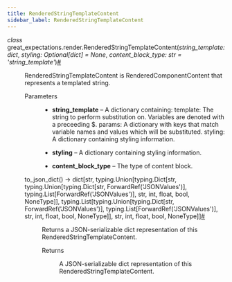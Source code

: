 ```yaml
---
title: RenderedStringTemplateContent
sidebar_label: RenderedStringTemplateContent
---
```



<section class="sphinx-api-doc" id="renderedstringtemplatecontent">

<dl class="py class">
<dt class="sig sig-object py" id="great_expectations.render.RenderedStringTemplateContent">
<em class="property"><span class="pre">class</span><span class="w"> </span></em><span class="sig-prename descclassname"><span class="pre">great_expectations.render.</span></span><span class="sig-name descname"><span class="pre">RenderedStringTemplateContent</span></span><span class="sig-paren">(</span><em class="sig-param"><span class="n"><span class="pre">string_template</span></span><span class="p"><span class="pre">:</span></span><span class="w"> </span><span class="n"><span class="pre">dict</span></span></em>, <em class="sig-param"><span class="n"><span class="pre">styling</span></span><span class="p"><span class="pre">:</span></span><span class="w"> </span><span class="n"><span class="pre">Optional</span><span class="p"><span class="pre">[</span></span><span class="pre">dict</span><span class="p"><span class="pre">]</span></span></span><span class="w"> </span><span class="o"><span class="pre">=</span></span><span class="w"> </span><span class="default_value"><span class="pre">None</span></span></em>, <em class="sig-param"><span class="n"><span class="pre">content_block_type</span></span><span class="p"><span class="pre">:</span></span><span class="w"> </span><span class="n"><span class="pre">str</span></span><span class="w"> </span><span class="o"><span class="pre">=</span></span><span class="w"> </span><span class="default_value"><span class="pre">'string_template'</span></span></em><span class="sig-paren">)</span><a class="headerlink" href="#great_expectations.render.RenderedStringTemplateContent" title="Permalink to this definition">#</a>
</dt>
<dd>
<p>RenderedStringTemplateContent is RenderedComponentContent that represents a templated string.</p>
<dl class="field-list simple">
<dt class="field-odd">Parameters</dt>
<dd class="field-odd"><ul class="simple">
<li><p><strong>string_template</strong> – A dictionary containing:
template: The string to perform substitution on. Variables are denoted with a preceeding $.
params: A dictionary with keys that match variable names and values which will be substituted.
styling: A dictionary containing styling information.</p></li>
<li><p><strong>styling</strong> – A dictionary containing styling information.</p></li>
<li><p><strong>content_block_type</strong> – The type of content block.</p></li>
</ul>
</dd>
</dl>
<dl class="py method">
<dt class="sig sig-object py" id="great_expectations.render.RenderedStringTemplateContent.to_json_dict">
<span class="sig-name descname"><span class="pre">to_json_dict</span></span><span class="sig-paren">(</span><span class="sig-paren">)</span> <span class="sig-return"><span class="sig-return-icon">→</span> <span class="sig-return-typehint"><span class="pre">dict[str,</span> <span class="pre">typing.Union[typing.Dict[str,</span> <span class="pre">typing.Union[typing.Dict[str,</span> <span class="pre">ForwardRef('JSONValues')],</span> <span class="pre">typing.List[ForwardRef('JSONValues')],</span> <span class="pre">str,</span> <span class="pre">int,</span> <span class="pre">float,</span> <span class="pre">bool,</span> <span class="pre">NoneType]],</span> <span class="pre">typing.List[typing.Union[typing.Dict[str,</span> <span class="pre">ForwardRef('JSONValues')],</span> <span class="pre">typing.List[ForwardRef('JSONValues')],</span> <span class="pre">str,</span> <span class="pre">int,</span> <span class="pre">float,</span> <span class="pre">bool,</span> <span class="pre">NoneType]],</span> <span class="pre">str,</span> <span class="pre">int,</span> <span class="pre">float,</span> <span class="pre">bool,</span> <span class="pre">NoneType]]</span></span></span><a class="headerlink" href="#great_expectations.render.RenderedStringTemplateContent.to_json_dict" title="Permalink to this definition">#</a>
</dt>
<dd>
<p>Returns a JSON-serializable dict representation of this RenderedStringTemplateContent.</p>
<dl class="field-list simple">
<dt class="field-odd">Returns</dt>
<dd class="field-odd">
<p>A JSON-serializable dict representation of this RenderedStringTemplateContent.</p>
</dd>
</dl>
</dd></dl>
</dd></dl>
</section>